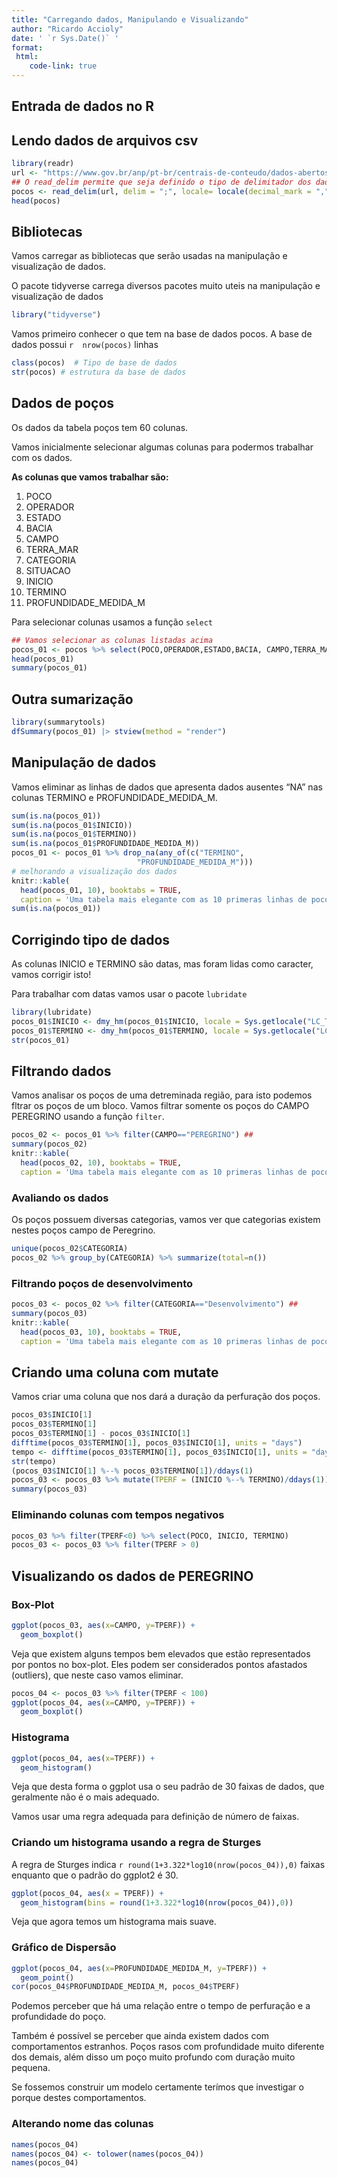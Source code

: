 ```yaml
---
title: "Carregando dados, Manipulando e Visualizando"
author: "Ricardo Accioly"
date: ' `r Sys.Date()` '
format:
 html:
    code-link: true
---
```


## Entrada de dados no R

## Lendo dados de arquivos csv

```r
library(readr)
url <- "https://www.gov.br/anp/pt-br/centrais-de-conteudo/dados-abertos/arquivos-acervo-de-dados-tecnicos/tabela-pocos.csv"
## O read_delim permite que seja definido o tipo de delimitador dos dados
pocos <- read_delim(url, delim = ";", locale= locale(decimal_mark = ","), col_names = TRUE)
head(pocos)
```

## Bibliotecas

Vamos carregar as bibliotecas que serão usadas na manipulação e visualização de dados.

O pacote tidyverse carrega diversos pacotes muito uteis na manipulação e visualização de dados

```r
library("tidyverse")
```

Vamos primeiro conhecer o que tem na base de dados pocos. A base de dados possui `r  nrow(pocos)` linhas

```r
class(pocos)  # Tipo de base de dados
str(pocos) # estrutura da base de dados
```

## Dados de poços

Os dados da tabela poços tem 60 colunas.

Vamos inicialmente selecionar algumas colunas para podermos trabalhar com os dados.

**As colunas que vamos trabalhar são:**

1)  POCO
2)  OPERADOR
3)  ESTADO
4)  BACIA
5)  CAMPO
6)  TERRA_MAR
7)  CATEGORIA
8)  SITUACAO
9)  INICIO
10) TERMINO
11) PROFUNDIDADE_MEDIDA_M

Para selecionar colunas usamos a função `select`

```r
## Vamos selecionar as colunas listadas acima
pocos_01 <- pocos %>% select(POCO,OPERADOR,ESTADO,BACIA, CAMPO,TERRA_MAR,CATEGORIA,SITUACAO, INICIO, TERMINO, PROFUNDIDADE_MEDIDA_M)
head(pocos_01)
summary(pocos_01)
```

## Outra sumarização

```r

library(summarytools)
dfSummary(pocos_01) |> stview(method = "render")
```

## Manipulação de dados

Vamos eliminar as linhas de dados que apresenta dados ausentes "NA" nas colunas TERMINO e PROFUNDIDADE_MEDIDA_M.

```r
sum(is.na(pocos_01))
sum(is.na(pocos_01$INICIO))
sum(is.na(pocos_01$TERMINO))
sum(is.na(pocos_01$PROFUNDIDADE_MEDIDA_M))
pocos_01 <- pocos_01 %>% drop_na(any_of(c("TERMINO",
                            "PROFUNDIDADE_MEDIDA_M")))
# melhorando a visualização dos dados
knitr::kable(
  head(pocos_01, 10), booktabs = TRUE,
  caption = 'Uma tabela mais elegante com as 10 primeras linhas de pocos_01.')
sum(is.na(pocos_01))
```

## Corrigindo tipo de dados

As colunas INICIO e TERMINO são datas, mas foram lidas como caracter, vamos corrigir isto!

Para trabalhar com datas vamos usar o pacote `lubridate`

```r
library(lubridate)
pocos_01$INICIO <- dmy_hm(pocos_01$INICIO, locale = Sys.getlocale("LC_TIME"))
pocos_01$TERMINO <- dmy_hm(pocos_01$TERMINO, locale = Sys.getlocale("LC_TIME"))
str(pocos_01)
```

## Filtrando dados

Vamos analisar os poços de uma detreminada região, para isto podemos fltrar os poços de um bloco. Vamos filtrar somente os poços do CAMPO PEREGRINO usando a função `filter`.

```r
pocos_02 <- pocos_01 %>% filter(CAMPO=="PEREGRINO") ##  
summary(pocos_02)
knitr::kable(
  head(pocos_02, 10), booktabs = TRUE,
  caption = 'Uma tabela mais elegante com as 10 primeras linhas de pocos_02.')
```

### Avaliando os dados

Os poços possuem diversas categorias, vamos ver que categorias existem nestes poços campo de Peregrino.

```r
unique(pocos_02$CATEGORIA)
pocos_02 %>% group_by(CATEGORIA) %>% summarize(total=n())
```

### Filtrando poços de desenvolvimento

```r
pocos_03 <- pocos_02 %>% filter(CATEGORIA=="Desenvolvimento") ##  
summary(pocos_03)
knitr::kable(
  head(pocos_03, 10), booktabs = TRUE,
  caption = 'Uma tabela mais elegante com as 10 primeras linhas de pocos_03.')
```

## Criando uma coluna com mutate

Vamos criar uma coluna que nos dará a duração da perfuração dos poços.

```r
pocos_03$INICIO[1]
pocos_03$TERMINO[1]
pocos_03$TERMINO[1] - pocos_03$INICIO[1]
difftime(pocos_03$TERMINO[1], pocos_03$INICIO[1], units = "days")
tempo <- difftime(pocos_03$TERMINO[1], pocos_03$INICIO[1], units = "days")
str(tempo)
(pocos_03$INICIO[1] %--% pocos_03$TERMINO[1])/ddays(1)
pocos_03 <- pocos_03 %>% mutate(TPERF = (INICIO %--% TERMINO)/ddays(1))
summary(pocos_03)
```

### Eliminando colunas com tempos negativos

```r
pocos_03 %>% filter(TPERF<0) %>% select(POCO, INICIO, TERMINO)
pocos_03 <- pocos_03 %>% filter(TPERF > 0) 
```

## Visualizando os dados de PEREGRINO

### Box-Plot

```r
ggplot(pocos_03, aes(x=CAMPO, y=TPERF)) +
  geom_boxplot()
```

Veja que existem alguns tempos bem elevados que estão representados por pontos no box-plot. Eles podem ser considerados pontos afastados (outliers), que neste caso vamos eliminar.

```r
pocos_04 <- pocos_03 %>% filter(TPERF < 100)
ggplot(pocos_04, aes(x=CAMPO, y=TPERF)) +
  geom_boxplot()
```

### Histograma

```r
ggplot(pocos_04, aes(x=TPERF)) +
  geom_histogram()
```

Veja que desta forma o ggplot usa o seu padrão de 30 faixas de dados, que geralmente não é o mais adequado.

Vamos usar uma regra adequada para definição de número de faixas.

### Criando um histograma usando a regra de Sturges

A regra de Sturges indica `r round(1+3.322*log10(nrow(pocos_04)),0)` faixas enquanto que o padrão do ggplot2 é 30.

```r
ggplot(pocos_04, aes(x = TPERF)) +
  geom_histogram(bins = round(1+3.322*log10(nrow(pocos_04)),0))
```

Veja que agora temos um histograma mais suave.

### Gráfico de Dispersão

```r
ggplot(pocos_04, aes(x=PROFUNDIDADE_MEDIDA_M, y=TPERF)) + 
  geom_point()
cor(pocos_04$PROFUNDIDADE_MEDIDA_M, pocos_04$TPERF)
```

Podemos perceber que há uma relação entre o tempo de perfuração e a profundidade do poço.

Também é possível se perceber que ainda existem dados com comportamentos estranhos. Poços rasos com profundidade muito diferente dos demais, além disso um poço muito profundo com duração muito pequena.

Se fossemos construir um modelo certamente terímos que investigar o porque destes comportamentos.

### Alterando nome das colunas

```r
names(pocos_04)
names(pocos_04) <- tolower(names(pocos_04))
names(pocos_04)
```
